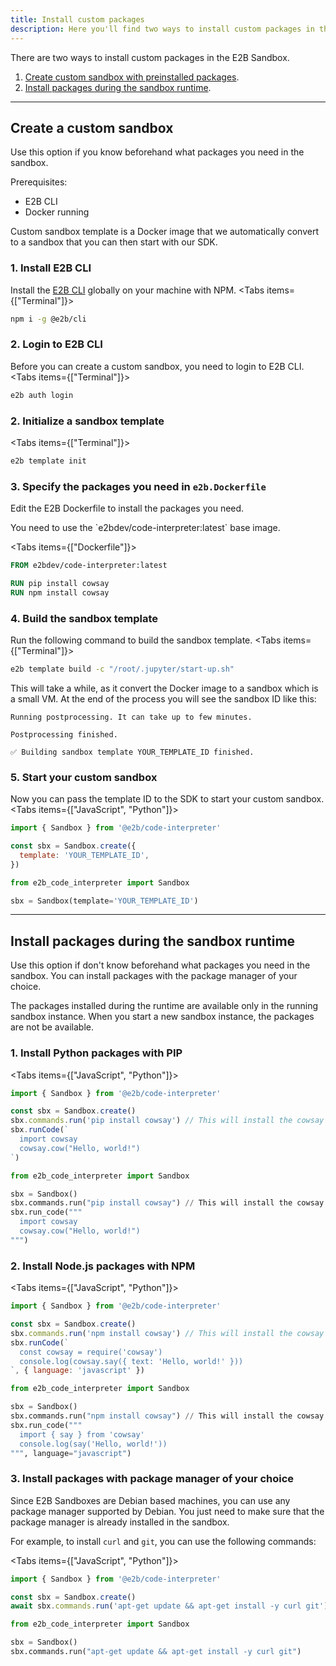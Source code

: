 ```yaml
---
title: Install custom packages
description: Here you'll find two ways to install custom packages in the E2B Sandbox.
---
```


There are two ways to install custom packages in the E2B Sandbox.

1. [Create custom sandbox with preinstalled packages](#create-a-custom-sandbox).
2. [Install packages during the sandbox runtime](#install-packages-during-the-sandbox-runtime).

---

## Create a custom sandbox

Use this option if you know beforehand what packages you need in the sandbox.

Prerequisites:
- E2B CLI
- Docker running

<Callout>
Custom sandbox template is a Docker image that we automatically convert to a sandbox that you can then start with our SDK.
</Callout>

### 1. Install E2B CLI
Install the [E2B CLI](https://npmjs.com/package/@e2b/cli) globally on your machine with NPM.
<Tabs items={["Terminal"]}>

```bash tab
npm i -g @e2b/cli
```

</Tabs>

### 2. Login to E2B CLI
Before you can create a custom sandbox, you need to login to E2B CLI.
<Tabs items={["Terminal"]}>

```bash tab
e2b auth login
```

</Tabs>

### 2. Initialize a sandbox template
<Tabs items={["Terminal"]}>

```bash tab
e2b template init
```

</Tabs>

### 3. Specify the packages you need in `e2b.Dockerfile`
Edit the E2B Dockerfile to install the packages you need.

<Callout>
You need to use the `e2bdev/code-interpreter:latest` base image.
</Callout>

<Tabs items={["Dockerfile"]}>

```dockerfile tab
FROM e2bdev/code-interpreter:latest

RUN pip install cowsay
RUN npm install cowsay
```

</Tabs>

### 4. Build the sandbox template
Run the following command to build the sandbox template.
<Tabs items={["Terminal"]}>

```bash tab
e2b template build -c "/root/.jupyter/start-up.sh"
```

</Tabs>

This will take a while, as it convert the Docker image to a sandbox which is a small VM.
At the end of the process you will see the sandbox ID like this:
```
Running postprocessing. It can take up to few minutes.

Postprocessing finished.

✅ Building sandbox template YOUR_TEMPLATE_ID finished.
```

### 5. Start your custom sandbox
Now you can pass the template ID to the SDK to start your custom sandbox.
<Tabs items={["JavaScript", "Python"]}>

```js tab
import { Sandbox } from '@e2b/code-interpreter'

const sbx = Sandbox.create({
  template: 'YOUR_TEMPLATE_ID',
})
```

```python tab
from e2b_code_interpreter import Sandbox

sbx = Sandbox(template='YOUR_TEMPLATE_ID')
```

</Tabs>

---

## Install packages during the sandbox runtime
Use this option if don't know beforehand what packages you need in the sandbox. You can install packages with the package manager of your choice.

<Callout>
The packages installed during the runtime are available only in the running sandbox instance.
When you start a new sandbox instance, the packages are not be available.
</Callout>

### 1. Install Python packages with PIP
<Tabs items={["JavaScript", "Python"]}>

```js tab
import { Sandbox } from '@e2b/code-interpreter'

const sbx = Sandbox.create()
sbx.commands.run('pip install cowsay') // This will install the cowsay package
sbx.runCode(`
  import cowsay
  cowsay.cow("Hello, world!")
`)
```

```python tab
from e2b_code_interpreter import Sandbox

sbx = Sandbox()
sbx.commands.run("pip install cowsay") // This will install the cowsay package
sbx.run_code("""
  import cowsay
  cowsay.cow("Hello, world!")
""")
```

</Tabs>

### 2. Install Node.js packages with NPM
<Tabs items={["JavaScript", "Python"]}>

```js tab
import { Sandbox } from '@e2b/code-interpreter'

const sbx = Sandbox.create()
sbx.commands.run('npm install cowsay') // This will install the cowsay package
sbx.runCode(`
  const cowsay = require('cowsay')
  console.log(cowsay.say({ text: 'Hello, world!' }))
`, { language: 'javascript' })
```

```python tab
from e2b_code_interpreter import Sandbox

sbx = Sandbox()
sbx.commands.run("npm install cowsay") // This will install the cowsay package
sbx.run_code("""
  import { say } from 'cowsay'
  console.log(say('Hello, world!'))
""", language="javascript")
```

</Tabs>

### 3. Install packages with package manager of your choice
Since E2B Sandboxes are Debian based machines, you can use any package manager supported by Debian.
You just need to make sure that the package manager is already installed in the sandbox.

For example, to install `curl` and `git`, you can use the following commands:

<Tabs items={["JavaScript", "Python"]}>

```js tab
import { Sandbox } from '@e2b/code-interpreter'

const sbx = Sandbox.create()
await sbx.commands.run('apt-get update && apt-get install -y curl git')
```

```python tab
from e2b_code_interpreter import Sandbox

sbx = Sandbox()
sbx.commands.run("apt-get update && apt-get install -y curl git")
```

</Tabs>